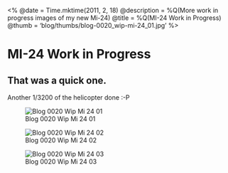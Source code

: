 <%
  @date = Time.mktime(2011, 2, 18)
  @description = %Q(More work in progress images of my new Mi-24)
  @title = %Q(MI-24 Work in Progress)
  @thumb = 'blog/thumbs/blog-0020_wip-mi-24_01.jpg'
%>

MI-24 Work in Progress
======================

That was a quick one.
---------------------

Another 1/3200 of the helicopter done :-P

![Blog 0020 Wip Mi 24 01](/images/blog/blog-0020_wip-mi-24_01.jpg)

![Blog 0020 Wip Mi 24 02](/images/blog/blog-0020_wip-mi-24_02.jpg)

![Blog 0020 Wip Mi 24 03](/images/blog/blog-0020_wip-mi-24_03.jpg)